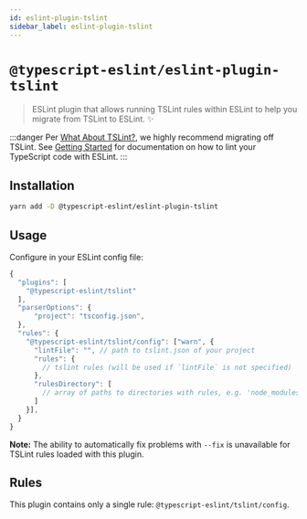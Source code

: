 ```yaml
---
id: eslint-plugin-tslint
sidebar_label: eslint-plugin-tslint
---
```


# `@typescript-eslint/eslint-plugin-tslint`

> ESLint plugin that allows running TSLint rules within ESLint to help you migrate from TSLint to ESLint. ✨

:::danger
Per [What About TSLint?](../linting/troubleshooting/TSLint.md), we highly recommend migrating off TSLint.
See [Getting Started](../README.md) for documentation on how to lint your TypeScript code with ESLint.
:::

## Installation

```sh
yarn add -D @typescript-eslint/eslint-plugin-tslint
```

## Usage

Configure in your ESLint config file:

```js
{
  "plugins": [
    "@typescript-eslint/tslint"
  ],
  "parserOptions": {
      "project": "tsconfig.json",
  },
  "rules": {
    "@typescript-eslint/tslint/config": ["warn", {
      "lintFile": "", // path to tslint.json of your project
      "rules": {
        // tslint rules (will be used if `lintFile` is not specified)
      },
      "rulesDirectory": [
        // array of paths to directories with rules, e.g. 'node_modules/tslint/lib/rules' (will be used if `lintFile` is not specified)
      ]
    }],
  }
}
```

**Note:** The ability to automatically fix problems with `--fix` is unavailable for TSLint rules loaded with this plugin.

## Rules

This plugin contains only a single rule: `@typescript-eslint/tslint/config`.
